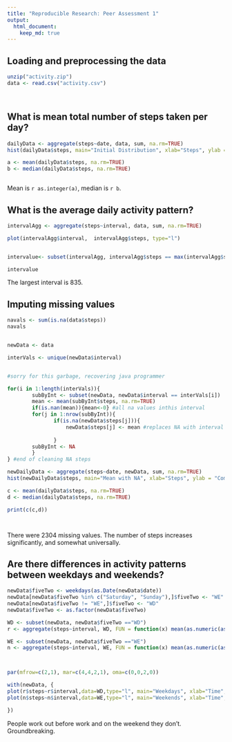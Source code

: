 ```yaml
---
title: "Reproducible Research: Peer Assessment 1"
output: 
  html_document:
    keep_md: true
---
```



## Loading and preprocessing the data
```r
unzip("activity.zip")
data <- read.csv("activity.csv")




```




## What is mean total number of steps taken per day?
```r
dailyData <- aggregate(steps~date, data, sum, na.rm=TRUE)
hist(dailyData$steps, main="Initial Distribution", xlab="Steps", ylab = "Commonality", col="orange")

a <- mean(dailyData$steps, na.rm=TRUE)
b <- median(dailyData$steps, na.rm=TRUE)



```

Mean is `r as.integer(a)`, median is `r b`.





## What is the average daily activity pattern?

```r

intervalAgg <- aggregate(steps~interval, data, sum, na.rm=TRUE)

plot(intervalAgg$interval,  intervalAgg$steps, type="l")


intervalue<- subset(intervalAgg, intervalAgg$steps == max(intervalAgg$steps, na.rm=TRUE))$interval

intervalue


```

The largest interval is 835.




## Imputing missing values

```r
navals <- sum(is.na(data$steps))
navals


newData <- data

interVals <- unique(newData$interval)


#sorry for this garbage, recovering java programmer

for(i in 1:length(interVals)){
        subByInt <- subset(newData, newData$interval == interVals[i])
        mean <- mean(subByInt$steps, na.rm=TRUE)
        if(is.nan(mean)){mean<-0} #all na values inthis interval
        for(j in 1:nrow(subByInt)){
               if(is.na(newData$steps[j])){
                   newData$steps[j] <- mean #replaces NA with interval mean
                
               } 
        subByInt <- NA        
        }
} #end of cleaning NA steps

newDailyData <- aggregate(steps~date, newData, sum, na.rm=TRUE)
hist(newDailyData$steps, main="Mean with NA", xlab="Steps", ylab = "Commonality", col="blue")

c <- mean(dailyData$steps, na.rm=TRUE)
d <- median(dailyData$steps, na.rm=TRUE)

print(c(c,d))




```
There were 2304 missing values.
The number of steps increases  significantly, and somewhat universally.



## Are there differences in activity patterns between weekdays and weekends?
```r

newData$fiveTwo <- weekdays(as.Date(newData$date))
newData[newData$fiveTwo %in% c("Saturday", "Sunday"),]$fiveTwo <- "WE"
newData[newData$fiveTwo != "WE",]$fiveTwo <- "WD"
newData$fiveTwo <- as.factor(newData$fiveTwo)

WD <- subset(newData, newData$fiveTwo =="WD")
r <- aggregate(steps~interval, WD, FUN = function(x) mean(as.numeric(as.character(x))))

WE <- subset(newData, newData$fiveTwo =="WE")
n <- aggregate(steps~interval, WE, FUN = function(x) mean(as.numeric(as.character(x))))



par(mfrow=c(2,1), mar=c(4,4,2,1), oma=c(0,0,2,0))

with(newData, {
plot(r$steps~r$interval,data=WD,type="l", main="Weekdays", xlab="Time", col="green")
plot(n$steps~n$interval,data=WE,type="l", main="Weekends", xlab="Time", col="purple")

})


```

People work out before work and on the weekend they don't. Groundbreaking.
